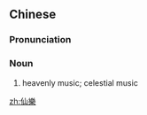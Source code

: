 {{also|仙乐}}
==Chinese==
{{zh-forms|s=仙乐}}

===Pronunciation===
{{zh-pron
|m=xiānyuè
|cat=n
}}

===Noun===
{{zh-noun}}

# {{lb|zh|literary}} heavenly music; celestial music

[[zh:仙樂]]